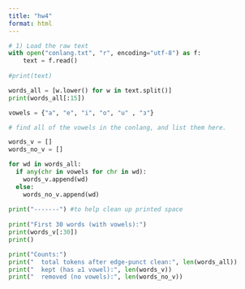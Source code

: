 ```yaml
---
title: "hw4"
format: html
---
```


```python
# 1) Load the raw text
with open("conlang.txt", "r", encoding="utf-8") as f:
    text = f.read()
    
#print(text) 

words_all = [w.lower() for w in text.split()]
print(words_all[:15])

vowels = {"a", "e", "i", "o", "u" , "ɜ"}    

# find all of the vowels in the conlang, and list them here.

words_v = []
words_no_v = []

for wd in words_all:
  if any(chr in vowels for chr in wd):
    words_v.append(wd)
  else:
    words_no_v.append(wd)
    
print("-------") #to help clean up printed space
    
print("First 30 words (with vowels):")
print(words_v[:30])
print()

print("Counts:")
print("  total tokens after edge-punct clean:", len(words_all))
print("  kept (has ≥1 vowel):", len(words_v))
print("  removed (no vowels):", len(words_no_v))

```

